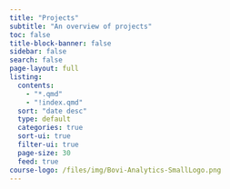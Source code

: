 ```yaml
---
title: "Projects"
subtitle: "An overview of projects"
toc: false
title-block-banner: false
sidebar: false
search: false
page-layout: full  
listing:
  contents: 
    - "*.qmd"
    - "!index.qmd"
  sort: "date desc"
  type: default
  categories: true
  sort-ui: true
  filter-ui: true
  page-size: 30
  feed: true
course-logo: /files/img/Bovi-Analytics-SmallLogo.png
---
```

